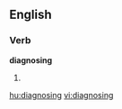 
==English==

===Verb===
'''diagnosing'''

# {{present participle of|[[diagnose]]}}

[[hu:diagnosing]]
[[vi:diagnosing]]